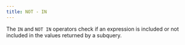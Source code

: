 ```yaml
---
title: NOT - IN
---
```


The `IN` and `NOT IN` operators check if an expression is included or not included in the values returned by a
subquery.